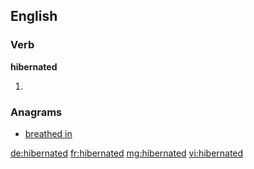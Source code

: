 ==English==

===Verb===
'''hibernated'''

# {{past of|[[hibernate]]}}

===Anagrams===
* [[breathed in#English|breathed in]]

[[de:hibernated]]
[[fr:hibernated]]
[[mg:hibernated]]
[[vi:hibernated]]